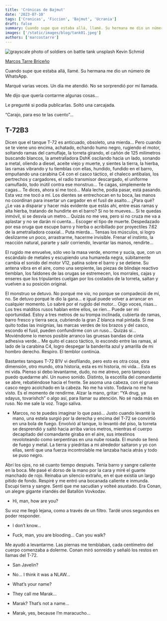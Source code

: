 ```yaml
---
title: 'Crónicas de Bajmut'
date: '2023-07-10'
tags: ['Cronicas', 'Ficcion', 'Bajmut', 'Ucrania']
draft: false
summary: Cuando supe que estaba allá, llamé. Su hermana me dio un número de WhatsApp. Marqué varias veces. Un día me atendió. No se sorprendió por mí llamada. Me dijo que quería contarme algunas cosas… Le pregunté si podía publicarlas. Soltó una carcajada. “Carajo, para eso te las cuento”…
images: ['/static/images/blog/tank01.jpeg']
authors: ['marcostarre']
---
```


![grayscale photo of soldiers on battle tank unsplash Kevin Schmid](/static/images/blog/tank01.jpeg)

[Marcos Tarre Briceño](https://twitter.com/marcostarre)

Cuando supe que estaba allá, llamé. Su hermana me dio un número de WhatsApp.

Marqué varias veces. Un día me atendió. No se sorprendió por mí llamada.

Me dijo que quería contarme algunas cosas…

Le pregunté si podía publicarlas. Soltó una carcajada.

“Carajo, para eso te las cuento”…

## T-72B3

Dicen que el tanque T-72 es anticuado, obsoleto, una mierda… Pero cuando se te viene uno encima, achatado, echando humo negro, rugiendo el motor, soltando ramas del camuflaje, la torreta girando, el cañón de 125 milímetros buscando blancos, la ametralladora DshK oscilando hacia un lado, sonando a metal, oliendo a diesel, aceite viejo y muerte, y sientes la tierra, la hierba, las ramas vibrando y tu tiemblas con ellas, hundido, fundido en el barro, empuñando una carabina C4 con el casco táctico, el chaleco antibalas, los pertrechos y cargadores, el radio transmisor descargado, el uniforme camuflado, todo inútil contra ese monstruo… Te cagas, simplemente te cagas… Te dices, ahora sí me tocó… Mala leche, podía pasar, está pasando. Esta vez me tocó a mí. Los dientes se entrechocan en tu boca, las manos no coordinan para insertar un cargador en el fusil de asalto… ¿Para qué? ¿Le vas a disparar y hacer más evidente que estás ahí, entre esas ramas y alta hierba, tratando de hundirte en el barro? Si no te mueves… Si te quedas inmóvil, si se desvía un metro… Quizás no me vea, pero si no cruza me va a aplastar y no se darán ni cuenta… Escoger el tipo de muerte. Despedazado por esa oruga que escupe barro y hierba o acribillado por proyectiles 7.62 de la ametralladora coaxial… Puta mierda… Tensas los músculos, si logro deslizarme un poco, arrastrarme, hacerme invisible. Frenar el instinto, la reacción natural, pararte y salir corriendo, levantar las manos, rendirte…

El rugido me envuelve, sólo veo la masa verde, enorme y sucia, que, con un escándalo de metales y escupiendo una humareda negra, súbitamente cambia el sonido del motor V12, patina sobre el barro y se detiene. Su antena vibra en el aire, como una serpiente, las piezas de blindaje reactivo tiemblan, los faldones de las orugas se estremecen, los morrales, cajas y enseres que los tripulantes cuelgan por los costados de la torreta, saltan y vuelven a su posición original.

El monstruo se detuvo. No porqué me vio, no porque se compadeció de mí, no. Se detuvo porqué le dio la gana… e igual puede volver a arrancar en cualquier momento. Lo sabré por el rugido del motor… Oigo voces, risas… Los tres malditos rusos hablan entre ellos, se ríen… Puede ser mi oportunidad. Estoy a tres metros de su trompa inclinada, cubierta de ramas, barro fresco y tierra seca, cubriendo la gran Z blanca mal pintada. Si me quito todas las insignias, las marcas verdes de los brazos y del casco, escondo el fusil, pueden confundirme con un ruso… Quizás sí… Moviéndome lo menos posible arranco las gruesas bandas de cinta adhesiva verde… Me quito el casco táctico, lo escondo entre las ramas, al lado de la carabina C4, logro despegar la banderita azul y amarilla de mi hombro derecho. Respiro. El temblor continúa.

Bastantes tanques T-72 B1V vi desfilando, pero esto es otra cosa, otra dimensión, otro mundo, otra historia, esta es mi historia, mi vida… Esta es mi vida. Pienso si debo levantarme, dudo, no me atrevo, pero tampoco puedo quedarme ahí. Un nuevo sonido. Distinto, la escotilla del comandante se abre, rebatiéndose hacia el frente. Se asoma una cabeza, con el grueso casco negro acolchado en la cabeza. No me ha visto. Todavía no me ha visto. Es el momento de rendirme. Alzar la mano, gritar: “YA drug, ya sdayus, tovarishch” o algo así, para llamar su atención. No sé nada más en ruso. No me sale la voz. Trago saliva.

- Marcos, no te puedes imaginar lo que pasó… Justo cuando levanté la mano, una estela surgió por la derecha y encima del T-72 se convirtió en una bola de fuego. Envolvió al tanque, lo levantó del piso, la torreta se desprendió y saltó hacia arriba varios metros, mientras el cuerpo decapitado del comandante giraba en el aire, sus intestinos revoloteando como serpentinas en una nube rosada. El mundo se llenó de fuego y metal. La tierra y piedritas a mi alrededor saltaron y yo con ellas, sentí que una fuerza incontrolable me lanzaba hacia atrás y todo se puso negro.

Abrí los ojos, no sé cuanto tiempo después. Tenía barro y sangre caliente en la boca. Me pasé el dorso de la mano por la cara y miré el guante manchado de rojo. Reinaba un silencio extraño, en el que existía un largo pitido de fondo. Respiré y me entró una bocanada caliente e inmunda. Escupí tierra y sangre. Sentí que me sacudían y volteé asustado. Era Conan, un alegre gigante irlandés del Batallón Vovkodav.

- Hi, man, how are you?

Su voz me llegó lejana, como a través de un filtro. Tardé unos segundos en poder responder.

- I don’t know…

- Fuck, man, you are blooding… Can you walk?

Me ayudó a levantarme. Las piernas me temblaban, cada centímetro del cuerpo comenzaba a dolerme. Conan miró sonreído y señaló los restos en llamas del T-72.

- San Javelin?

- No… I think it was a NLAW…

- What’s your name?

- They call me Marak…

- Marak? That’s not a name…

- Marak, yes, because I’m maracucho…
